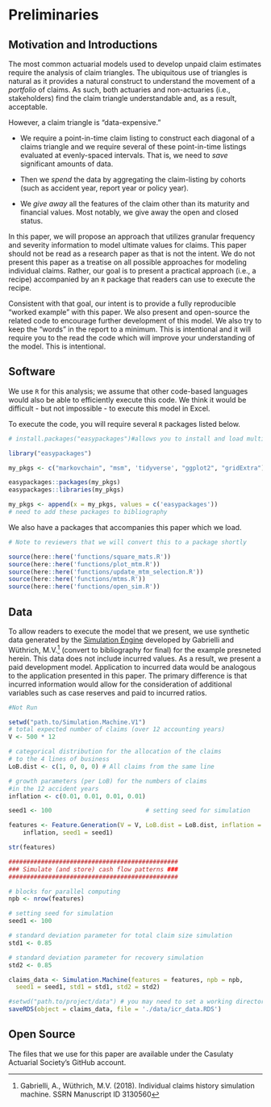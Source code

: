 # Preliminaries

## Motivation and Introductions

The most common actuarial models used to develop unpaid claim estimates require the analysis of claim triangles. The ubiquitous use of triangles is natural as it provides a natural construct to understand the movement of a _portfolio_ of claims. As such, both actuaries and non-actuaries (i.e., stakeholders) find the claim triangle understandable and, as a result, acceptable. 

However, a claim triangle is "data-expensive." 

* We require a point-in-time claim listing to construct each diagonal of a claims triangle and we require several of these point-in-time listings evaluated at evenly-spaced intervals. That is, we need to _save_ significant amounts of data.

* Then we _spend_ the data by aggregating the claim-listing by cohorts (such as accident year, report year or policy year).

* We _give away_ all the features of the claim other than its maturity and financial values. Most notably, we give away the open and closed status.

In this paper, we will propose an approach that utilizes granular frequency and severity information to model ultimate values for claims. This paper should not be read as a research paper as that is not the intent. We do not present this paper as a treatise on all possible approaches for modeling individual claims. Rather, our goal is to present a practical approach (i.e., a recipe) accompanied by an `R` package that readers can use to execute the recipe. 

Consistent with that goal, our intent is to provide a fully reproducible "worked example" with this paper. We also present and open-source the related code to encourage further development of this model. We also try to keep the "words" in the report to a minimum. This is intentional and it will require you to the read the code which will improve your understanding of the model. This is intentional.

## Software
We use `R` for this analysis; we assume that other code-based languages would also be able to efficiently execute this code. We think it would be difficult - but not impossible - to execute this model in Excel.

To execute the code, you will require several `R` packages listed below.

```r
# install.packages("easypackages")#allows you to install and load multiple packages at once

library("easypackages")

my_pkgs <- c("markovchain", "msm", 'tidyverse', "ggplot2", "gridExtra")

easypackages::packages(my_pkgs)
easypackages::libraries(my_pkgs)

my_pkgs <- append(x = my_pkgs, values = c('easypackages'))
# need to add these packages to bibliography
```

We also have a packages that accompanies this paper which we load.
```r
# Note to reviewers that we will convert this to a package shortly

source(here::here('functions/square_mats.R'))
source(here::here('functions/plot_mtm.R'))
source(here::here('functions/update_mtm_selection.R'))
source(here::here('functions/mtms.R'))
source(here::here('functions/open_sim.R'))
```


## Data
To allow readers to execute the model that we present, we use synthetic data generated by the [Simulation Engine](https://people.math.ethz.ch/~wmario/simulation.html) developed by Gabrielli and Wüthrich, M.V.[^1] (convert to bibliography for final) for the example presneted herein. This data does not include incurred values. As a result, we present a paid development model. Application to incurred data would be analogous to the application presented in this paper. The primary difference is that incurred information would allow for the consideration of additional variables such as case reserves and paid to incurred ratios.

[^1]: Gabrielli, A., Wüthrich, M.V. (2018). Individual claims history simulation machine. SSRN Manuscript ID 3130560

```r
#Not Run

setwd("path.to/Simulation.Machine.V1")
# total expected number of claims (over 12 accounting years)
V <- 500 * 12 

# categorical distribution for the allocation of the claims 
# to the 4 lines of business
LoB.dist <- c(1, 0, 0, 0) # All claims from the same line

# growth parameters (per LoB) for the numbers of claims 
#in the 12 accident years
inflation <- c(0.01, 0.01, 0.01, 0.01)   

seed1 <- 100                          # setting seed for simulation

features <- Feature.Generation(V = V, LoB.dist = LoB.dist, inflation = 
    inflation, seed1 = seed1)

str(features)

###############################################
### Simulate (and store) cash flow patterns ###
###############################################

# blocks for parallel computing
npb <- nrow(features)

# setting seed for simulation
seed1 <- 100                         

# standard deviation parameter for total claim size simulation
std1 <- 0.85                         

# standard deviation parameter for recovery simulation
std2 <- 0.85                         

claims_data <- Simulation.Machine(features = features, npb = npb, 
  seed1 = seed1, std1 = std1, std2 = std2)

#setwd("path.to/project/data") # you may need to set a working directory
saveRDS(object = claims_data, file = './data/icr_data.RDS')
```

## Open Source
The files that we use for this paper are available under the Casulaty Actuarial Society's GitHub account.
